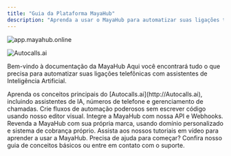 ```yaml
---
title: "Guia da Plataforma MayaHub"
description: "Aprenda a usar o MayaHub para automatizar suas ligações telefônicas com Inteligência Artificial. "
---
```


<img
  className="block dark:hidden"
  src="/automatizesuasligaçõesusandoainteligênciaartificialdamayahub.png"
  alt="app.mayahub.online"
  title={true}
/>

<img
  className="hidden dark:block"
  src="https://autocalls.ai/ogimage-en.jpg"
  alt="Autocalls.ai"
/>

Bem-vindo à documentação da MayaHub Aqui você encontrará tudo o que precisa para automatizar suas ligações telefônicas com assistentes de Inteligência Artificial.

<CardGroup cols={2}>
  <Card title="Guia da Plataforma" icon="book" color="#06df4b" href="/platform-guide/overview">
    Aprenda os conceitos principais do [Autocalls.ai](http://Autocalls.ai), incluindo assistentes de IA, números de telefone e gerenciamento de chamadas.
  </Card>
  <Card title="Automação No-Code" icon="wand-magic-sparkles" color="pink" href="/automation-platform/introduction">
    Crie fluxos de automação poderosos sem escrever código usando nosso editor visual.
  </Card>
  <Card title="API " icon="code" color="blue" href="/api-reference/introduction">
    Integre a MayaHub com nossa API e Webhooks.
  </Card>
  <Card title="White Label " icon="tag" color="red" href="/white-label/overview">
    Revenda a MayaHub com sua própria marca, usando domínio personalizado e sistema de cobrança próprio.
  </Card>
  <Card title="Video Aula" icon="video" color="red" href="/automation-platform/tutorials/">
    Assista aos nossos tutoriais em vídeo para aprender a usar a MayaHub.
  </Card>
</CardGroup>

<Note>
  Precisa de ajuda para começar? Confira nosso guia de conceitos básicos ou entre em contato com o suporte.
</Note>